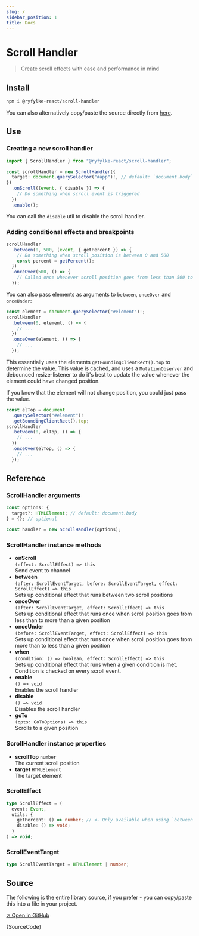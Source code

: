 ```yaml
---
slug: /
sidebar_position: 1
title: Docs
---
```



# Scroll Handler

> Create scroll effects with ease and performance in mind

## Install

```bash
npm i @ryfylke-react/scroll-handler
```

You can also alternatively copy/paste the source directly from [here](#source).

## Use

### Creating a new scroll handler

```typescript
import { ScrollHandler } from "@ryfylke-react/scroll-handler";

const scrollHandler = new ScrollHandler({
  target: document.querySelector("#app")!, // default: `document.body`
})
  .onScroll((event, { disable }) => {
    // Do something when scroll event is triggered
  })
  .enable();
```

You can call the `disable` util to disable the scroll handler.

### Adding conditional effects and breakpoints

```typescript
scrollHandler
  .between(0, 500, (event, { getPercent }) => {
    // Do something when scroll position is between 0 and 500
    const percent = getPercent();
  })
  .onceOver(500, () => {
    // Called once whenever scroll position goes from less than 500 to more than 500
  });
```

You can also pass elements as arguments to `between`, `onceOver` and `onceUnder`:

```typescript
const element = document.querySelector("#element")!;
scrollHandler
  .between(0, element, () => {
    // ...
  })
  .onceOver(element, () => {
    // ...
  });
```

This essentially uses the elements `getBoundingClientRect().top` to determine the value. This value
is cached, and uses a `MutationObserver` and debounced resize-listener to do it's best to update the
value whenever the element could have changed position.

If you know that the element will not change position, you could just pass the value.

```typescript
const elTop = document
  .querySelector("#element")!
  .getBoundingClientRect().top;
scrollHandler
  .between(0, elTop, () => {
    // ...
  })
  .onceOver(elTop, () => {
    // ...
  });
```

## Reference

### ScrollHandler arguments

```typescript
const options: {
  target?: HTMLElement; // default: document.body
} = {}; // optional

const handler = new ScrollHandler(options);
```

### ScrollHandler instance methods

- **onScroll**  
  `(effect: ScrollEffect) => this`  
  Send event to channel
- **between**  
  `(after: ScrollEventTarget, before: ScrollEventTarget, effect: ScrollEffect) => this`  
  Sets up conditional effect that runs between two scroll positions
- **onceOver**  
  `(after: ScrollEventTarget, effect: ScrollEffect) => this`  
  Sets up conditional effect that runs once when scroll position goes from less than to more than a given position
- **onceUnder**  
  `(before: ScrollEventTarget, effect: ScrollEffect) => this`  
  Sets up conditional effect that runs once when scroll position goes from more than to less than a given position
- **when**  
  `(condition: () => boolean, effect: ScrollEffect) => this`  
  Sets up conditional effect that runs when a given condition is met. Condition is checked on every scroll event.
- **enable**  
  `() => void`  
  Enables the scroll handler
- **disable**  
  `() => void`  
  Disables the scroll handler
- **goTo**  
  `(opts: GoToOptions) => this`  
  Scrolls to a given position

### ScrollHandler instance properties

- **scrollTop** `number`  
  The current scroll position
- **target** `HTMLElement`  
  The target element

### ScrollEffect

```typescript
type ScrollEffect = (
  event: Event,
  utils: {
    getPercent: () => number; // <- Only available when using `between`
    disable: () => void;
  }
) => void;
```

### ScrollEventTarget

```typescript
type ScrollEventTarget = HTMLElement | number;
```

## Source

The following is the entire library source, if you prefer - you can copy/paste this into a file in your project.

[↗ Open in GitHub](https://github.com/ryfylke-react-as/scroll-handler/blob/master/src/index.ts)

<CodeBlock language="typescript">{SourceCode}</CodeBlock>
